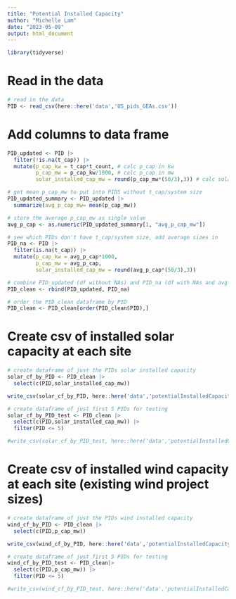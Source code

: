 ```yaml
---
title: "Potential Installed Capacity"
author: "Michelle Lam"
date: "2023-05-09"
output: html_document
---
```


```r
library(tidyverse)
```

# Read in the data
```r
# read in the data
PID <- read_csv(here::here('data','US_pids_GEAs.csv'))
```

# Add columns to data frame
```r
PID_updated <- PID |> 
  filter(!is.na(t_cap)) |> 
  mutate(p_cap_kw = t_cap*t_count, # calc p_cap in kw
         p_cap_mw = p_cap_kw/1000, # calc p_cap in mw
         solar_installed_cap_mw = round(p_cap_mw*(50/3),3)) # calc solar installed cap at each PID

# get mean p_cap_mw to put into PIDS without t_cap/system size
PID_updated_summary <- PID_updated |> 
  summarize(avg_p_cap_mw= mean(p_cap_mw))

# store the average p_cap_mw as single value
avg_p_cap <- as.numeric(PID_updated_summary[1, "avg_p_cap_mw"])

# see which PIDs don't have t_cap/system size, add average sizes in 
PID_na <- PID |> 
  filter(is.na(t_cap)) |> 
  mutate(p_cap_kw = avg_p_cap*1000,
         p_cap_mw = avg_p_cap,
         solar_installed_cap_mw = round(avg_p_cap*(50/3),3))

# combine PID_updated (df without NAs) and PID_na (df with NAs and avg values)
PID_clean <- rbind(PID_updated, PID_na) 

# order the PID_clean dataframe by PID
PID_clean <- PID_clean[order(PID_clean$PID),]
```

# Create csv of installed solar capacity at each site
```r
# create dataframe of just the PIDs solar installed capacity
solar_cf_by_PID <- PID_clean |> 
  select(c(PID,solar_installed_cap_mw))

write_csv(solar_cf_by_PID, here::here('data','potentialInstalledCapacity','solar_land_capacity.csv')) 

# create dataframe of just first 5 PIDs for testing
solar_cf_by_PID_test <- PID_clean |> 
  select(c(PID,solar_installed_cap_mw)) |> 
  filter(PID <= 5)

#write_csv(solar_cf_by_PID_test, here::here('data','potentialInstalledCapacity','solar_land_capacity_test.csv')) 
```

# Create csv of installed wind capacity at each site (existing wind project sizes)
```r
# create dataframe of just the PIDs wind installed capacity
wind_cf_by_PID <- PID_clean |> 
  select(c(PID,p_cap_mw))

write_csv(wind_cf_by_PID, here::here('data','potentialInstalledCapacity','wind_land_capacity.csv'))

# create dataframe of just first 5 PIDs for testing
wind_cf_by_PID_test <- PID_clean|> 
  select(c(PID,p_cap_mw)) |> 
  filter(PID <= 5)

#write_csv(wind_cf_by_PID_test, here::here('data','potentialInstalledCapacity','wind_land_capacity_test.csv'))
```

